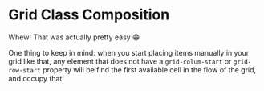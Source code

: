 # Grid Class Composition

Whew! That was actually pretty easy 😁

One thing to keep in mind: when you start placing items manually in your grid like that, any element that does not have a `grid-colum-start` or `grid-row-start` property will be find the first available cell in the flow of the grid, and occupy that!
